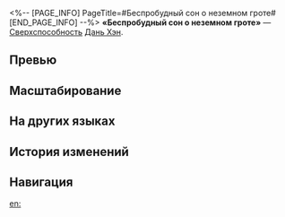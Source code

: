 <%-- [PAGE_INFO]
PageTitle=#Беспробудный сон о неземном гроте#
[END_PAGE_INFO] --%>
{{Навык Инфобокс
|Название         = Беспробудный сон о неземном гроте
|Изображение      = Навык Беспробудный сон о неземном гроте.png
|Персонаж         = Дань Хэн
|Тип              = Сверхспособность
|Тэг              = Одиночная атака
|УронСтойк        = 30
|ЭнергияГен       = 5
|Энергия          = 100
|Длительность     = 
|Описание         = Наносит выбранному противнику ветряной урон, равный {{Цвет|Выделенный|240%—432%}} от силы атаки Дань Хэна. Если противник имеет статус Замедление, также повышает множитель наносимого сверхспособностью Дань Хэна урона на {{Цвет|Выделенный|72%—129,6%}}.
|Свойство1        = 
|Масштабирование1 = 
}}
'''«Беспробудный сон о неземном гроте»''' — [[Сверхспособность]] [[Дань Хэн]].

==Превью==
{{Превью
|Файл = Беспробудный сон о неземном гроте Превью
}}

==Масштабирование==
{{Масштабирование навыка|тип=Сверхспособность
|240%;256%;272%;288%;304%;320%;340%;360%;380%;400%;416%;432%;448%;464%;480%
|72%;76.8%;81.6%;86.4%;91.2%;96%;102%;108%;114%;120%;124.8%;129.6%;134.4%;139.2%;144%
}}

==На других языках==
{{На других языках
|en   = Ethereal Dream
|zhs  = 洞天幻化，长梦一觉
|zht  = 洞天幻化，長夢一覺
|ja   = {{Rubi|洞天|どうてん}}{{Rubi|幻化|げんげ}}、{{Rubi|長夢|ちょうむ}}{{Rubi|一覚|いっかく}}
|ko   = 동천환화, 기나긴 꿈
|es   = Sueño etéreo
|fr   = Rêve éthéré
|ru   = Беспробудный сон о неземном гроте
|th   = Ethereal Dream
|vi   = Giấc Mơ Bồng Lai
|de   = Ätherischer Traum
|id   = Ethereal Dream
|pt   = Sonho Etéreo
}}

==История изменений==
{{История изменений|3.5}}

==Навигация==
{{Навык Навбокс|Дань Хэн}}

[[en:]]